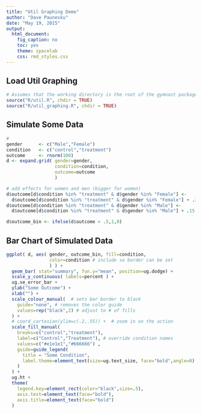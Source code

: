 ```yaml
---
title: "Util Graphing Demo"
author: "Dave Paunesku"
date: "May 19, 2015"
output:
  html_document:
    fig_caption: no
    toc: yes
    theme: spacelab
    css: rmd_styles.css
---
```


## Load Util Graphing
```r
# Assumes that the working directory is the root of the gymnast package.
source("R/util.R", chdir = TRUE)
source("R/util_graphing.R", chdir = TRUE)
```

## Simulate Some Data
```r

#
gender      <- c("Male","Female")
condition   <- c("control","treatment")
outcome     <- rnorm(100)
d <- expand.grid( gender=gender,
                  condition=condition,
                  outcome=outcome
                  )

# add effects for women and men (bigger for women)
d$outcome[d$condition %in% "treatment" & d$gender %in% "Female"] <-
  d$outcome[d$condition %in% "treatment" & d$gender %in% "Female"] + .3
d$outcome[d$condition %in% "treatment" & d$gender %in% "Male"] <-
  d$outcome[d$condition %in% "treatment" & d$gender %in% "Male"] + .15

d$outcome_bin <- ifelse(d$outcome > .5,1,0)

```

## Bar Chart of Simulated Data

```r

ggplot( d, aes( gender, outcome_bin, fill=condition,
                color=condition # include so border can be set
                ) ) +
  geom_bar( stat="summary", fun.y="mean", position=ug.dodge) +
  scale_y_continuous( labels=percent ) +
  ug.se_error_bar +
  ylab("Some Outcome") +
  xlab("") +
  scale_colour_manual(  # sets bar border to black
    guide="none", # removes the color guide
    values=rep("black",2) # adjust to # of fills
  ) +
  # coord_cartesian(ylim=c(.2,.55)) +  # zoom in on the action
  scale_fill_manual(
    breaks=c("control","treatment"),
    label=c("Control","Treatment"), # override condition names
    values=c("#e1e1e1","#666666") ,
    guide=guide_legend(
      title = "Some Condition",
      label.theme=element_text(size=ug.text_size, face="bold",angle=0)
    )
  ) +
  ug.ht +
  theme(
    legend.key=element_rect(color="black",size=.5),
    axis.text=element_text(face="bold"),
    axis.title=element_text(face="bold")
  )

```



